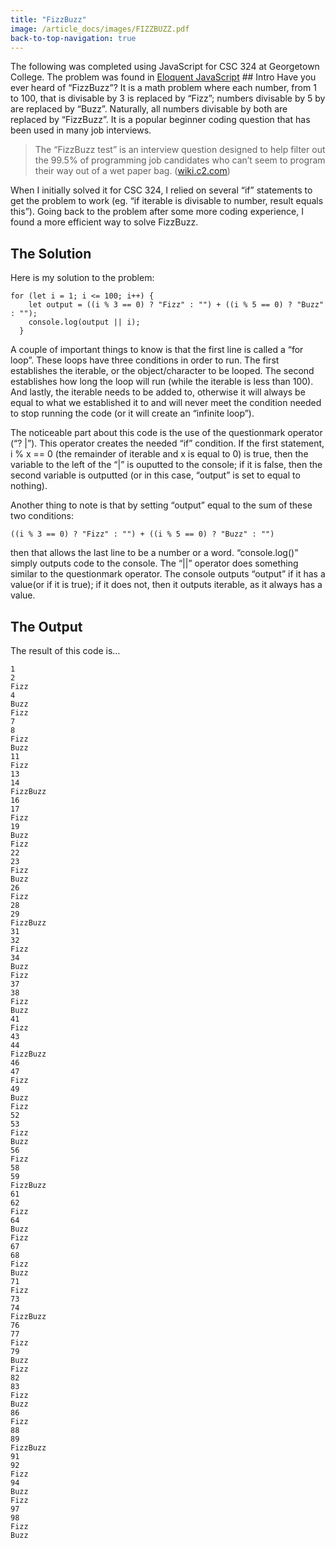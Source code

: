 ```yaml
---
title: "FizzBuzz"
image: /article_docs/images/FIZZBUZZ.pdf
back-to-top-navigation: true
---
```

The following was completed using JavaScript for CSC 324 at Georgetown College. The problem was found in [Eloquent JavaScript](https://eloquentjavascript.net)
## Intro
Have you ever heard of "FizzBuzz"? It is a math problem where each number, from 1 to 100, that is divisable by 3 is replaced by "Fizz";  numbers divisable by 5 by are replaced by "Buzz". Naturally, all numbers divisable by both are replaced by "FizzBuzz". It is a popular beginner coding question that has been used in many job interviews.

<blockquote>
The "FizzBuzz test" is an interview question designed to help filter out the 99.5% of programming job candidates who can't seem to program their way out of a wet paper bag. ([wiki.c2.com](http://wiki.c2.com/?FizzBuzzTest=))
</blockquote>

When I initially solved it for CSC 324, I relied on several "if" statements to get the problem to work (eg. "if iterable is divisable to number, result equals this"). Going back to the problem after some more coding experience, I found a more efficient way to solve FizzBuzz.

## The Solution
Here is my solution to the problem:

```
for (let i = 1; i <= 100; i++) {
    let output = ((i % 3 == 0) ? "Fizz" : "") + ((i % 5 == 0) ? "Buzz" : "");
    console.log(output || i);
  }
```

A couple of important things to know is that the first line is called a "for loop". These loops have three conditions in order to run. The first establishes the iterable, or the object/character to be looped. The second establishes how long the loop will run (while the iterable is less than 100). And lastly, the iterable needs to be added to, otherwise it will always be equal to what we established it to and will never meet the condition needed to stop running the code (or it will create an "infinite loop").

The noticeable part about this code is the use of the questionmark operator ("? | "). This operator creates the needed "if" condition. If the first statement, i % x == 0 (the remainder of iterable and x is equal to 0) is true, then the variable to the left of the "|" is ouputted to the console; if it is false, then the second variable is outputted (or in this case, "output" is set to equal to nothing).

Another thing to note is that by setting  "output" equal to the sum of these two conditions:
```
((i % 3 == 0) ? "Fizz" : "") + ((i % 5 == 0) ? "Buzz" : "")
```
then that allows the last line to be a number or a word. "console.log()" simply outputs code to the console. The "||" operator does something similar to the questionmark operator. The console outputs "output" if it has a value(or if it is true); if it does not, then it outputs iterable, as it always has a value.

## The Output
The result of this code is...
```
1
2
Fizz
4
Buzz
Fizz
7
8
Fizz
Buzz
11
Fizz
13
14
FizzBuzz
16
17
Fizz
19
Buzz
Fizz
22
23
Fizz
Buzz
26
Fizz
28
29
FizzBuzz
31
32
Fizz
34
Buzz
Fizz
37
38
Fizz
Buzz
41
Fizz
43
44
FizzBuzz
46
47
Fizz
49
Buzz
Fizz
52
53
Fizz
Buzz
56
Fizz
58
59
FizzBuzz
61
62
Fizz
64
Buzz
Fizz
67
68
Fizz
Buzz
71
Fizz
73
74
FizzBuzz
76
77
Fizz
79
Buzz
Fizz
82
83
Fizz
Buzz
86
Fizz
88
89
FizzBuzz
91
92
Fizz
94
Buzz
Fizz
97
98
Fizz
Buzz
```